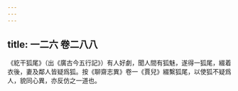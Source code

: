 ```yaml
---
---
---
```

title: 一二六 卷二八八
---




《紇干狐尾》（出《廣古今五行記》）有人好劇，聞人間有狐魅，遂得一狐尾，綴着衣後，妻及鄰人皆疑爲狐。按《聊齋志異》卷一《賈兒》綴繫狐尾，以使狐不疑爲人，貌同心異，亦反仿之一道也。
